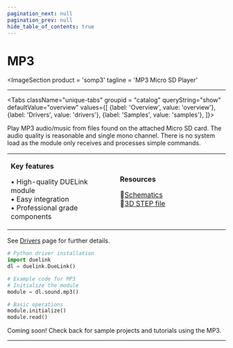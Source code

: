 ```yaml
---
pagination_next: null
pagination_prev: null
hide_table_of_contents: true
---
```



# MP3

<ImageSection
    product = 'somp3'
    tagline = 'MP3 Micro SD Player'
></ImageSection>

---

<Tabs className="unique-tabs" groupid = "catalog" queryString="show" defaultValue="overview"
  values={[
    {label: 'Overview', value: 'overview'},
    {label: 'Drivers', value: 'drivers'},
    {label: 'Samples', value: 'samples'},
  ]}>

<TabItem value="overview">

Play MP3 audio/music from files found on the attached Micro SD card. The audio quality is reasonable and single mono channel. There is no system load as the module only receives and processes simple commands.

<table><td width='50%'>

**Key features**

• High-quality DUELink module<br/>
• Easy integration<br/>
• Professional grade components<br/>

</td><td width='50%'>

**Resources**
 
📄[Schematics](/sch/gdl-somp3-a.pdf)<br/>
🔩[3D STEP file](/3d/gdl-somp3-a.step)<br/>

</td></table>

</TabItem>

<TabItem value="drivers">

See [Drivers](../../engine/drivers) page for further details.

```python
# Python driver installation
import duelink
dl = duelink.DueLink()

# Example code for MP3
# Initialize the module
module = dl.sound.mp3()

# Basic operations
module.initialize()
module.read()
```

</TabItem>

<TabItem value="samples">

Coming soon! Check back for sample projects and tutorials using the MP3.

</TabItem>

</Tabs>

---

<OrderSection
    product = "DUELink MP3 A"
    partnumber = "GDL-SOMP3-A"
    price = "$19.99"
/>
